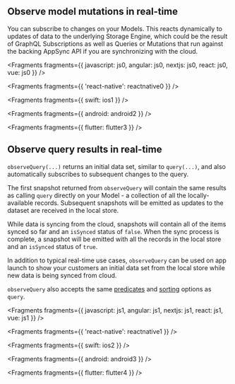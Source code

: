 ## Observe model mutations in real-time

You can subscribe to changes on your Models. This reacts dynamically to updates of data to the underlying Storage Engine, which could be the result of GraphQL Subscriptions as well as Queries or Mutations that run against the backing AppSync API if you are synchronizing with the cloud.


<Fragments
  fragments={{
    javascript: js0,
    angular: js0,
    nextjs: js0,
    react: js0,
    vue: js0
  }}
/>


<Fragments fragments={{ 'react-native': reactnative0 }} />


<Fragments fragments={{ swift: ios1 }} />


<Fragments fragments={{ android: android2 }} />


<Fragments fragments={{ flutter: flutter3 }} />

## Observe query results in real-time

`observeQuery(...)` returns an initial data set, similar to `query(...)`, and also automatically subscribes to subsequent changes to the query.

The first snapshot returned from `observeQuery` will contain the same results as calling `query` directly on your Model - a collection of all the locally-available records. Subsequent snapshots will be emitted as updates to the dataset are received in the local store.

While data is syncing from the cloud, snapshots will contain all of the items synced so far and an `isSynced` status of `false`. When the sync process is complete, a snapshot will be emitted with all the records in the local store and an `isSynced` status of `true`.

In addition to typical real-time use cases, `observeQuery` can be used on app launch to show your customers an initial data set from the local store while new data is being synced from cloud.

`observeQuery` also accepts the same [predicates](/[platform]/prev/build-a-backend/datastore/manipulate-data/#predicates) and [sorting](/[platform]/prev/build-a-backend/more-features/datastore/manipulate-data/#sort) options as `query`.


<Fragments
  fragments={{
    javascript: js1,
    angular: js1,
    nextjs: js1,
    react: js1,
    vue: js1
  }}
/>


<Fragments fragments={{ 'react-native': reactnative1 }} />


<Fragments fragments={{ swift: ios2 }} />


<Fragments fragments={{ android: android3 }} />


<Fragments fragments={{ flutter: flutter4 }} />
